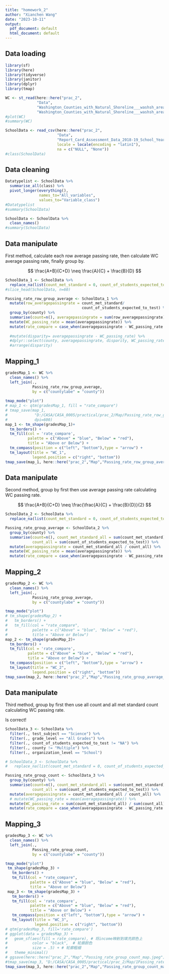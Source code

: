 ---
title: "homework_2"
author: "Xianchen Wang"
date: "2023-10-11"
output:
  pdf_document: default
  html_document: default
---

## Data loading

```{r}
library(sf)
library(here)
library(tidyverse)
library(janitor)
library(dplyr)
library(tmap)

WC <- st_read(here::here("prac_2",
              "Data",
              "Washington_Counties_with_Natural_Shoreline___washsh_area",
              "Washington_Counties_with_Natural_Shoreline___washsh_area.shp"))
#plot(WC)
#summary(WC)

SchoolData <- read_csv(here::here("prac_2",
                       "Data",
                       "Report_Card_Assessment_Data_2018-19_School_Year.csv"),
                       locale = locale(encoding = "latin1"),
                       na = c("NULL", "None"))
#class(SchoolData)
```

## Data cleaning

```{r}
Datatypelist <- SchoolData %>%
  summarise_all(class) %>%
  pivot_longer(everything(), 
               names_to="All_variables", 
               values_to="Variable_class")
#Datatypelist
#summary(SchoolData)

SchoolData <- SchoolData %>%
  clean_names()
#summary(SchoolData)

```

## Data manipulate

First method, calculate each row average passing rate, then calculate WC average passing rate, finally group by.

$$ \frac{A+B}{C+D} \neq \frac{A}{C} + \frac{B}{D} $$

```{r}
SchoolData_1 <- SchoolData %>%
  replace_na(list(count_met_standard = 0, count_of_students_expected_to_test = 1))
#slice_head(SchoolData, n=60)

Passing_rate_row_group_average <- SchoolData_1 %>%
  mutate(row_averagepassingrate = count_met_standard/
                                  count_of_students_expected_to_test) %>%
  group_by(county) %>%
  summarise(count=n(), averagepassingrate = sum(row_averagepassingrate)) %>%
  mutate(WC_passing_rate = mean(averagepassingrate)) %>%
  mutate(rate_compare = case_when(averagepassingrate - WC_passing_rate > 0 ~ "above", TRUE ~ "below"))
  
  #mutate(disparity= averagepassingrate - WC_passing_rate) %>%
  #dplyr::select(county, averagepassingrate, disparity, WC_passing_rate) #%>%
  #arrange(disparity)
```

## Mapping_1

```{r}
gradesMap_1 <- WC %>%
  clean_names() %>%
  left_join(.,
            Passing_rate_row_group_average,
            by = c("countylabe" = "county"))
  
tmap_mode("plot")
# map_1 <- qtm(gradesMap_1, fill = "rate_compare")
# tmap_save(map_1, 
#            "D:/CASA/CASA_0005/practical/prac_2/Map/Passing_rate_row_group_average_map.jpeg", 
#            dpi=600)
map_1 <- tm_shape(gradesMap_1)+
  tm_borders() +
  tm_fill(col = 'rate_compare',
          palette = c("Above" = "blue", "Below" = "red"),
          title = "Above or Below") +
  tm_compass(position = c("left", "bottom"),type = "arrow") +
  tm_layout(title = "WC_1",
            legend.position = c("right", "bottom"))
tmap_save(map_1, here::here("prac_2","Map","Passing_rate_row_group_average_map.jpeg"), dpi=600)

```

## Data manipulate

Second method, group by first then use average passing rate calculating WC passing rate.

$$ \frac{A+B}{C+D} \neq \frac{\frac{A}{C} + \frac{B}{D}}{2} $$

```{r}
SchoolData_2 <- SchoolData %>%
  replace_na(list(count_met_standard = 0, count_of_students_expected_to_test = 0))

Passing_rate_group_average <- SchoolData_2 %>%
  group_by(county) %>%
  summarise(count=n(), count_met_standard_all = sum(count_met_standard),
            count_all = sum(count_of_students_expected_to_test)) %>%
  mutate(averagepassingrate = count_met_standard_all / count_all) %>%
  mutate(WC_passing_rate = mean(averagepassingrate)) %>%
  mutate(rate_compare = case_when(averagepassingrate - WC_passing_rate > 0 ~ "above", TRUE ~ "below"))

```

## Mapping_2

```{r}
gradesMap_2 <- WC %>%
  clean_names() %>%
  left_join(.,
            Passing_rate_group_average,
            by = c("countylabe" = "county"))

tmap_mode("plot")
# tm_shape(gradesMap_2) +
#   tm_borders() +
#   tm_fill(col = "rate_compare",
#           palette = c("Above" = "blue", "Below" = "red"),
#           title = "Above or Below")
map_2 <- tm_shape(gradesMap_2)+
  tm_borders() +
  tm_fill(col = 'rate_compare',
          palette = c("Above" = "blue", "Below" = "red"),
          title = "Above or Below") +
  tm_compass(position = c("left", "bottom"),type = "arrow") +
  tm_layout(title = "WC_2",
            legend.position = c("right", "bottom"))
tmap_save(map_2, here::here("prac_2","Map","Passing_rate_group_average_map.jpeg"), dpi=600)
```

## Data manipulate

Third method, group by first then use all count and all met standard count calculating WC passing rate.

Is correct!

```{r}
SchoolData_3 <- SchoolData %>%
  filter(., test_subject == "Science") %>%
  filter(., grade_level == "All Grades") %>%
  filter(., count_of_students_expected_to_test != "NA") %>%
  filter(., county != "Multiple") %>%
  filter(., organization_level == "School")

# SchoolData_3 <- SchoolData %>%
#   replace_na(list(count_met_standard = 0, count_of_students_expected_to_test = 0))

Passing_rate_group_count <- SchoolData_3 %>%
  group_by(county) %>%
  summarise(count=n(), count_met_standard_all = sum(count_met_standard),
            count_all = sum(count_of_students_expected_to_test)) %>%
  mutate(averagepassingrate = count_met_standard_all / count_all) %>%
  # mutate(WC_passing_rate = mean(averagepassingrate)) %>%
  mutate(WC_passing_rate = sum(count_met_standard_all) / sum(count_all)) %>%
  mutate(rate_compare = case_when(averagepassingrate - WC_passing_rate > 0 ~ "above", TRUE ~ "below"))

```

## Mapping_3

```{r}
gradesMap_3 <- WC %>%
  clean_names() %>%
  left_join(.,
            Passing_rate_group_count,
            by = c("countylabe" = "county"))

tmap_mode("plot")
 tm_shape(gradesMap_3) +
   tm_borders() +
   tm_fill(col = "rate_compare",
           palette = c("Above" = "blue", "Below" = "red"),
           title = "Above or Below")
 map_3 <- tm_shape(gradesMap_3) +
   tm_borders() +
   tm_fill(col = 'rate_compare',
           palette = c("Above" = "blue", "Below" = "red"),
           title = "Above or Below") +
   tm_compass(position = c("left", "bottom"),type = "arrow") +
   tm_layout(title = "WC_3",
             legend.position = c("right", "bottom"))
# qtm(gradesMap_3, fill='rate_compare')
# ggplot(data = gradesMap_3) +
#   geom_sf(aes(fill = rate_compare), # 将income映射到填充颜色上
#           color = "black",  # 轮廓颜色
#           size = .5) + # 轮廓粗细
#   theme_minimal()
# ggsave(here::here("prac_2","Map","Passing_rate_group_count_map.jpeg"))
#tmap_save(map_3, "D:/CASA/CASA_0005/practical/prac_2/Map/1Passing_rate_group_count_map.jpeg")
tmap_save(map_3, here::here("prac_2","Map","Passing_rate_group_count_map.jpeg"))
```
